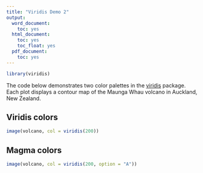 ---
title: "Viridis Demo 2"
output:
  word_document:
    toc: yes
  html_document:
    toc: yes
    toc_float: yes
  pdf_document:
    toc: yes
---

```{r include = FALSE}
library(viridis)
```

The code below demonstrates two color palettes in the [viridis](https://github.com/sjmgarnier/viridis) package. Each plot displays a contour map of the Maunga Whau volcano in Auckland, New Zealand.

## Viridis colors

```{r}
image(volcano, col = viridis(200))
```

## Magma colors

```{r}
image(volcano, col = viridis(200, option = "A"))
```
